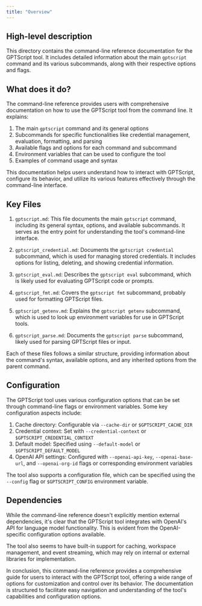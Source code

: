 ```yaml
---
title: "Overview"
---
```


## High-level description

This directory contains the command-line reference documentation for the GPTScript tool. It includes detailed information about the main `gptscript` command and its various subcommands, along with their respective options and flags.

## What does it do?

The command-line reference provides users with comprehensive documentation on how to use the GPTScript tool from the command line. It explains:

1. The main `gptscript` command and its general options
2. Subcommands for specific functionalities like credential management, evaluation, formatting, and parsing
3. Available flags and options for each command and subcommand
4. Environment variables that can be used to configure the tool
5. Examples of command usage and syntax

This documentation helps users understand how to interact with GPTScript, configure its behavior, and utilize its various features effectively through the command-line interface.

## Key Files

1. `gptscript.md`: This file documents the main `gptscript` command, including its general syntax, options, and available subcommands. It serves as the entry point for understanding the tool's command-line interface.

2. `gptscript_credential.md`: Documents the `gptscript credential` subcommand, which is used for managing stored credentials. It includes options for listing, deleting, and showing credential information.

3. `gptscript_eval.md`: Describes the `gptscript eval` subcommand, which is likely used for evaluating GPTScript code or prompts.

4. `gptscript_fmt.md`: Covers the `gptscript fmt` subcommand, probably used for formatting GPTScript files.

5. `gptscript_getenv.md`: Explains the `gptscript getenv` subcommand, which is used to look up environment variables for use in GPTScript tools.

6. `gptscript_parse.md`: Documents the `gptscript parse` subcommand, likely used for parsing GPTScript files or input.

Each of these files follows a similar structure, providing information about the command's syntax, available options, and any inherited options from the parent command.

## Configuration

The GPTScript tool uses various configuration options that can be set through command-line flags or environment variables. Some key configuration aspects include:

1. Cache directory: Configurable via `--cache-dir` or `$GPTSCRIPT_CACHE_DIR`
2. Credential context: Set with `--credential-context` or `$GPTSCRIPT_CREDENTIAL_CONTEXT`
3. Default model: Specified using `--default-model` or `$GPTSCRIPT_DEFAULT_MODEL`
4. OpenAI API settings: Configured with `--openai-api-key`, `--openai-base-url`, and `--openai-org-id` flags or corresponding environment variables

The tool also supports a configuration file, which can be specified using the `--config` flag or `$GPTSCRIPT_CONFIG` environment variable.

## Dependencies

While the command-line reference doesn't explicitly mention external dependencies, it's clear that the GPTScript tool integrates with OpenAI's API for language model functionality. This is evident from the OpenAI-specific configuration options available.

The tool also seems to have built-in support for caching, workspace management, and event streaming, which may rely on internal or external libraries for implementation.

In conclusion, this command-line reference provides a comprehensive guide for users to interact with the GPTScript tool, offering a wide range of options for customization and control over its behavior. The documentation is structured to facilitate easy navigation and understanding of the tool's capabilities and configuration options.
